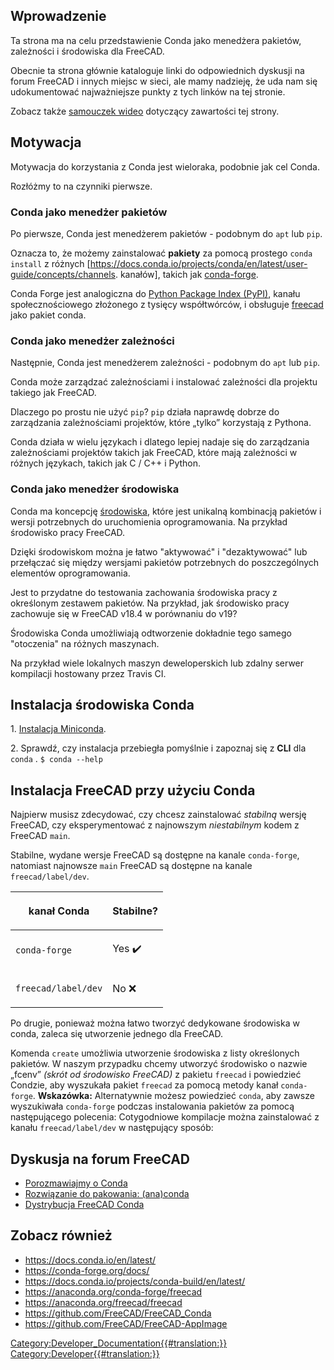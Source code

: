 <languages/>

<span id="Introduction"></span>
==Wprowadzenie==

{{TOCright}}

Ta strona ma na celu przedstawienie Conda jako menedżera pakietów, zależności i środowiska dla FreeCAD.

Obecnie ta strona głównie kataloguje linki do odpowiednich dyskusji na forum FreeCAD i innych miejsc w sieci, ale mamy nadzieję, że uda nam się udokumentować najważniejsze punkty z tych linków na tej stronie.

Zobacz także [https://www.youtube.com/watch?v=sCs8xlrw2nM samouczek wideo] dotyczący zawartości tej strony.

<span id="Motivation"></span>
==Motywacja==

Motywacja do korzystania z Conda jest wieloraka, podobnie jak cel Conda.

Rozłóżmy to na czynniki pierwsze.

<span id="Conda_as_a_Package_Manager"></span>
===Conda jako menedżer pakietów===

Po pierwsze, Conda jest menedżerem pakietów - podobnym do <code>apt</code> lub <code>pip</code>.

Oznacza to, że możemy zainstalować '''pakiety''' za pomocą prostego <code>conda install</code> z różnych [https://docs.conda.io/projects/conda/en/latest/user-guide/concepts/channels. kanałów], takich jak [https://conda-forge.org/ conda-forge].

Conda Forge jest analogiczna do [https://pypi.org/ Python Package Index (PyPI)], kanału społecznościowego złożonego z tysięcy współtwórców, i obsługuje [https://anaconda.org/conda-forge/freecad freecad] jako pakiet conda.

<span id="Conda_as_a_Dependency_Manager"></span>
===Conda jako menedżer zależności===

Następnie, Conda jest menedżerem zależności - podobnym do <code>apt</code> lub <code>pip</code>.

Conda może zarządzać zależnościami i instalować zależności dla projektu takiego jak FreeCAD.

Dlaczego po prostu nie użyć <code>pip</code>? <code>pip</code> działa naprawdę dobrze do zarządzania zależnościami projektów, które „tylko” korzystają z Pythona.

Conda działa w wielu językach i dlatego lepiej nadaje się do zarządzania zależnościami projektów takich jak FreeCAD, które mają zależności w różnych językach, takich jak C / C++ i Python.

<span id="Conda_as_a_Environment_Manager"></span>
===Conda jako menedżer środowiska===

Conda ma koncepcję [https://docs.conda.io/projects/conda/en/latest/user-guide/concepts/environments.html środowiska], które jest unikalną kombinacją pakietów i wersji potrzebnych do uruchomienia oprogramowania. Na przykład środowisko pracy FreeCAD.

Dzięki środowiskom można je łatwo "aktywować" i "dezaktywować" lub przełączać się między wersjami pakietów potrzebnych do poszczególnych elementów oprogramowania.

Jest to przydatne do testowania zachowania środowiska pracy z określonym zestawem pakietów. Na przykład, jak środowisko pracy zachowuje się w FreeCAD v18.4 w porównaniu do v19?

Środowiska Conda umożliwiają odtworzenie dokładnie tego samego "otoczenia" na różnych maszynach.

Na przykład wiele lokalnych maszyn deweloperskich lub zdalny serwer kompilacji hostowany przez Travis CI.

<span id="Installing_Conda"></span>
==Instalacja środowiska Conda==

1. [https://docs.conda.io/en/latest/miniconda.html Instalacja Miniconda].

2. Sprawdź, czy instalacja przebiegła pomyślnie i zapoznaj się z '''CLI''' dla <code>conda</code> .
<code>
$ conda --help
</code>
<span id="Installing_FreeCAD_Using_Conda"></span>
==Instalacja FreeCAD przy użyciu Conda==

Najpierw musisz zdecydować, czy chcesz zainstalować ''stabilną'' wersję FreeCAD, czy eksperymentować z najnowszym ''niestabilnym'' kodem z FreeCAD <code>main</code>.

Stabilne, wydane wersje FreeCAD są dostępne na kanale <code>conda-forge</code>, natomiast najnowsze <code>main</code> FreeCAD są dostępne na kanale <code>freecad/label/dev</code>.

{| class="wikitable"
|-
! kanał Conda  !! Stabilne?
|-
| <code>conda-forge</code> || Yes ✔️
|-
| <code>freecad/label/dev</code> || No ❌
|}

Po drugie, ponieważ można łatwo tworzyć dedykowane środowiska w conda, zaleca się utworzenie jednego dla FreeCAD.

Komenda <code>create</code> umożliwia utworzenie środowiska z listy określonych pakietów. W naszym przypadku chcemy utworzyć środowisko o nazwie „fcenv” ''(skrót od środowisko FreeCAD)'' z pakietu <code>freecad</code> i powiedzieć Condzie, aby wyszukała pakiet <code>freecad</code> za pomocą metody kanał <code>conda-forge</code>.
{{Code|code=
conda create --name fcenv --channel conda-forge freecad
}}
'''Wskazówka:''' Alternatywnie możesz powiedzieć <code>conda</code>, aby zawsze wyszukiwała <code>conda-forge</code> podczas instalowania pakietów za pomocą następującego polecenia:
{{Code|code=
conda config --add channels conda-forge
}}
Cotygodniowe kompilacje można zainstalować z kanału <code>freecad/label/dev</code> w następujący sposób:
{{Code|code=
conda create --name fcenv-dev --channel freecad/label/dev freecad
}}

<span id="FreeCAD_Forum_Discussion"></span>
==Dyskusja na forum FreeCAD==

* [https://forum.freecad.org/viewtopic.php?t=39656 Porozmawiajmy o Conda]
* [https://forum.freecad.org/viewtopic.php?f=10&t=15197 Rozwiązanie do pakowania: (ana)conda]
* [https://forum.freecad.org/viewtopic.php?f=8&t=45582 Dystrybucja FreeCAD Conda]

<span id="See_Also"></span>
==Zobacz również==

* https://docs.conda.io/en/latest/
* https://conda-forge.org/docs/
* https://docs.conda.io/projects/conda-build/en/latest/
* https://anaconda.org/conda-forge/freecad
* https://anaconda.org/freecad/freecad
* https://github.com/FreeCAD/FreeCAD_Conda
* https://github.com/FreeCAD/FreeCAD-AppImage

[[Category:Developer_Documentation{{#translation:}}]]
[[Category:Developer{{#translation:}}]]